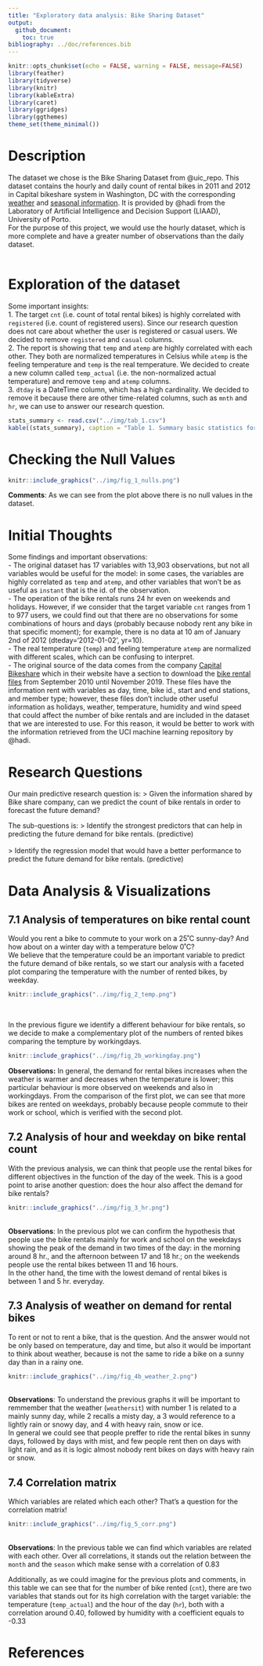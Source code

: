 ```yaml
---
title: "Exploratory data analysis: Bike Sharing Dataset"
output: 
  github_document: 
    toc: true
bibliography: ../doc/references.bib
---
```


```r
knitr::opts_chunk$set(echo = FALSE, warning = FALSE, message=FALSE)
library(feather)
library(tidyverse)
library(knitr)
library(kableExtra)
library(caret)
library(ggridges)
library(ggthemes)
theme_set(theme_minimal())
```

# Description
The dataset we chose is the Bike Sharing Dataset from @uic_repo. This dataset contains the hourly and daily count of rental bikes in 2011 and 2012 in Capital bikeshare system in Washington, DC with the corresponding [weather](http://www.freemeteo.com) and [seasonal information](http://dchr.dc.gov/page/holiday-schedule). It is provided by @hadi from the Laboratory of Artificial Intelligence and Decision Support (LIAAD), University of Porto.  
For the purpose of this project, we would use the hourly dataset, which is more complete and have a greater number of observations than the daily dataset.  
<br>

# Exploration of the dataset

Some important insights:  
1. The target `cnt` (i.e. count of total rental bikes) is highly correlated with `registered` (i.e. count of registered users). Since our research question does not care about whether the user is registered or casual users. We decided to remove `registered` and `casual` columns.  
2. The report is showing that `temp` and `atemp` are highly correlated with each other. They both are normalized temperatures in Celsius while `atemp` is the feeling temperature and `temp` is the real temperature. We decided to create a new column called `temp_actual` (i.e. the non-normalized actual temperature) and remove `temp` and `atemp` columns.  
3. `dtday` is a DateTime column, which has a high cardinality. We decided to remove it because there are other time-related columns, such as `mnth` and `hr`, we can use to answer our research question.  

```r
stats_summary <- read.csv("../img/tab_1.csv")
kable((stats_summary), caption = "Table 1. Summary basic statistics for the variable.")
```

# Checking the Null Values

```r
knitr::include_graphics("../img/fig_1_nulls.png")
```
  
**Comments**: As we can see from the plot above there is no null values in the dataset.  
  
# Initial Thoughts
Some findings and important observations:  
- The original dataset has 17 variables with 13,903 observations, but not all variables would be useful for the model: in some cases, the variables are highly correlated as `temp` and `atemp`, and other variables that won't be as useful as `instant` that is the id. of the observation.  
- The operation of the bike rentals runs 24 hr even on weekends and holidays. However, if we consider that the target variable `cnt` ranges from 1 to 977 users, we could find out that there are no observations for some combinations of hours and days (probably because nobody rent any bike in that specific moment); for example, there is no data at 10 am of January 2nd of 2012 (dteday='2012-01-02', yr=10).  
- The real temperature (`temp`) and feeling temperature `atemp` are normalized with different scales, which can be confusing to interpret.  
- The original source of the data comes from the company [Capital Bikeshare](http://capitalbikeshare.com/system-data) which in their website have a section to download the [bike rental files](https://s3.amazonaws.com/capitalbikeshare-data/index.html) from September 2010 until November 2019. These files have the information rent with variables as day, time, bike id., start and end stations, and member type; however, these files don't include other useful information as holidays, weather, temperature, humidity and wind speed that could affect the number of bike rentals and are included in the dataset that we are interested to use. For this reason, it would be better to work with the information retrieved from the UCI machine learning repository by @hadi.  
  
# Research Questions
Our main predictive research question is:
> Given the information shared by Bike share company, can we predict the count of bike rentals in order to forecast the future demand?

The sub-questions is:
> Identify the strongest predictors that can help in predicting the future demand for bike rentals. (predictive)  
<br>
> Identify the regression model that would have a better performance to predict the future demand for bike rentals. (predictive)

# Data Analysis & Visualizations

## 7.1 Analysis of temperatures on bike rental count
Would you rent a bike to commute to your work on a 25˚C sunny-day? And how about on a winter day with a temperature below 0˚C?  
We believe that the temperature could be an important variable to predict the future demand of bike rentals, so we start our analysis with a faceted plot comparing the temperature with the number of rented bikes, by weekday.  
```r
knitr::include_graphics("../img/fig_2_temp.png")
```
<br>

In the previous figure we identify a different behaviour for bike rentals, so we decide to make a complementary plot of the numbers of rented bikes comparing the tempture by workingdays.

```r
knitr::include_graphics("../img/fig_2b_workingday.png")
```

**Observations:** In general, the demand for rental bikes increases when the weather is warmer and decreases when the temperature is lower; this particular behaviour is more observed on weekends and also in workingdays.
From the comparison of the first plot, we can see that more bikes are rented on weekdays, probably because people commute to their work or school, which is verified with the second plot. 


## 7.2 Analysis of hour and weekday on bike rental count
With the previous analysis, we can think that people use the rental bikes for different objectives in the function of the day of the week. This is a good point to arise another question: does the hour also affect the demand for bike rentals?  
```r
knitr::include_graphics("../img/fig_3_hr.png")
```
<br>
**Observations**: In the previous plot we can confirm the hypothesis that people use the bike rentals mainly for work and school on the weekdays showing the peak of the demand in two times of the day: in the morning around 8 hr., and the afternoon between 17 and 18 hr.; on the weekends people use the rental bikes between 11 and 16 hours.  
In the other hand, the time with the lowest demand of rental bikes is between 1 and 5 hr. everyday.

## 7.3 Analysis of weather on demand for rental bikes
To rent or not to rent a bike, that is the question. And the answer would not be only based on temperature, day and time, but also it would be important to think about weather, because is not the same to ride a bike on a sunny day than in a rainy one.
```r
knitr::include_graphics("../img/fig_4b_weather_2.png")
```
<br>
**Observations**: To understand the previous graphs it will be important to remmember that the weather (`weathersit`) with number 1 is related to a mainly sunny day, while 2 recalls a misty day, a 3 would reference to a lightly rain or snowy day, and 4 with heavy rain, snow or ice.  
In general we could see that people preffer to ride the rental bikes in sunny days, followed by days with mist, and few people rent then on days with light rain, and as it is logic almost nobody rent bikes on days with heavy rain or snow.  

## 7.4 Correlation matrix
Which variables are related which each other? That's a question for the correlation matrix!
```r
knitr::include_graphics("../img/fig_5_corr.png")
```
<br>
**Observations**: In the previous table we can find which variables are related with each other. Over all correlations, it stands out the relation between the `month` and the `season` which make sense with a correlation of 0.83  

Additionally, as we could imagine for the previous plots and comments, in this table we can see that for the number of bike rented (`cnt`), there are two variables that stands out for its high correlation with the target variable: the temperature (`temp_actual`) and the hour of the day (`hr`), both with a correlation around 0.40, followed by humidity with a coefficient equals to -0.33  

# References
